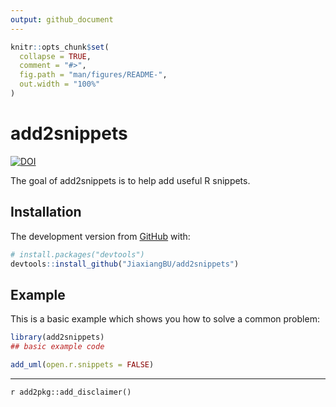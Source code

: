 ```yaml
---
output: github_document
---
```


<!-- README.md is generated from README.Rmd. Please edit that file -->

```r
knitr::opts_chunk$set(
  collapse = TRUE,
  comment = "#>",
  fig.path = "man/figures/README-",
  out.width = "100%"
)
```
# add2snippets

<!-- badges: start -->
[![DOI](https://zenodo.org/badge/199655626.svg)](https://zenodo.org/badge/latestdoi/199655626)
<!-- badges: end -->

The goal of add2snippets is to help add useful R snippets.

## Installation

The development version from [GitHub](https://github.com/) with:

``` r
# install.packages("devtools")
devtools::install_github("JiaxiangBU/add2snippets")
```


## Example

This is a basic example which shows you how to solve a common problem:

```r
library(add2snippets)
## basic example code
```

```r
add_uml(open.r.snippets = FALSE)
```

***

`r add2pkg::add_disclaimer()`
